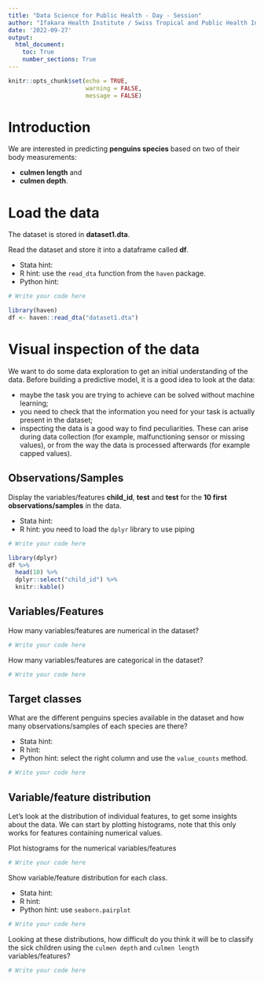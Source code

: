 ```yaml
---
title: "Data Science for Public Health - Day - Session"
author: "Ifakara Health Institute / Swiss Tropical and Public Health Institute"
date: '2022-09-27'
output:
  html_document:
    toc: True
    number_sections: True
---
```


```r
knitr::opts_chunk$set(echo = TRUE,
                      warning = FALSE,
                      message = FALSE)
```

# Introduction

We are interested in predicting **penguins species** based on two of their body measurements:

* **culmen length** and
* **culmen depth**.

# Load the data

The dataset is stored in **dataset1.dta**.

Read the dataset and store it into a dataframe called **df**.

* Stata hint:
* R hint: use the `read_dta` function from the `haven` package.
* Python hint:

```r
# Write your code here
```

```r
library(haven)
df <- haven::read_dta("dataset1.dta")
```

# Visual inspection of the data

We want to do some data exploration to get an initial understanding of the data. Before building a predictive model, it is a good idea to look at the data:

* maybe the task you are trying to achieve can be solved without machine learning;
* you need to check that the information you need for your task is actually present in the dataset;
* inspecting the data is a good way to find peculiarities. These can arise during data collection (for example, malfunctioning sensor or missing values), or from the way the data is processed afterwards (for example capped values).

## Observations/Samples

Display the variables/features **child_id**, **test** and **test** for the **10 first observations/samples** in the data.

* Stata hint:
* R hint: you need to load the `dplyr` library to use piping

```r
# Write your code here
```

```r
library(dplyr)
df %>%
  head(10) %>% 
  dplyr::select("child_id") %>%
  knitr::kable()
```

## Variables/Features

How many variables/features are numerical in the dataset?

```r
# Write your code here
```

How many variables/features are categorical in the dataset?

```r
# Write your code here
```

## Target classes

What are the different penguins species available in the dataset and how many observations/samples of each species are there? 

* Stata hint:
* R hint: 
* Python hint: select the right column and use the `value_counts` method.

```r
# Write your code here
```

## Variable/feature distribution

Let’s look at the distribution of individual features, to get some insights about the data. We can start by plotting histograms, note that this only works for features containing numerical values.

Plot histograms for the numerical variables/features

```r
# Write your code here
```

Show variable/feature distribution for each class.

* Stata hint:
* R hint:
* Python hint: use `seaborn.pairplot`

```r
# Write your code here
```

Looking at these distributions, how difficult do you think it will be to classify the sick children using the `culmen depth` and `culmen length` variables/features?

```r
# Write your code here
```